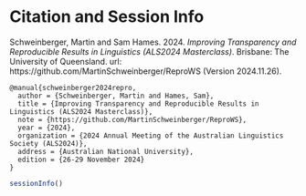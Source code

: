 # Citation and Session Info

Schweinberger, Martin and Sam Hames. 2024. *Improving Transparency and Reproducible Results in Linguistics (ALS2024 Masterclass)*. Brisbane: The University of Queensland. url: https://github.com/MartinSchweinberger/ReproWS (Version 2024.11.26).

```
@manual{schweinberger2024repro,
  author = {Schweinberger, Martin and Hames, Sam},
  title = {Improving Transparency and Reproducible Results in Linguistics (ALS2024 Masterclass)},
  note = {https://github.com/MartinSchweinberger/ReproWS},
  year = {2024},
  organization = {2024 Annual Meeting of the Australian Linguistics Society (ALS2024)},
  address = {Australian National University},
  edition = {26-29 November 2024}
}
```



```r
sessionInfo()
```





